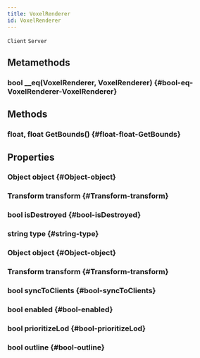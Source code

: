 ```yaml
---
title: VoxelRenderer
id: VoxelRenderer
---
```

`Client`
`Server`

## Metamethods

### bool __eq(VoxelRenderer, VoxelRenderer) {#bool-eq-VoxelRenderer-VoxelRenderer}

## Methods

### float, float GetBounds() {#float-float-GetBounds}

## Properties

### Object object {#Object-object}

### Transform transform {#Transform-transform}

### bool isDestroyed {#bool-isDestroyed}

### string type {#string-type}

### Object object {#Object-object}

### Transform transform {#Transform-transform}

### bool syncToClients {#bool-syncToClients}

### bool enabled {#bool-enabled}

### bool prioritizeLod {#bool-prioritizeLod}

### bool outline {#bool-outline}

